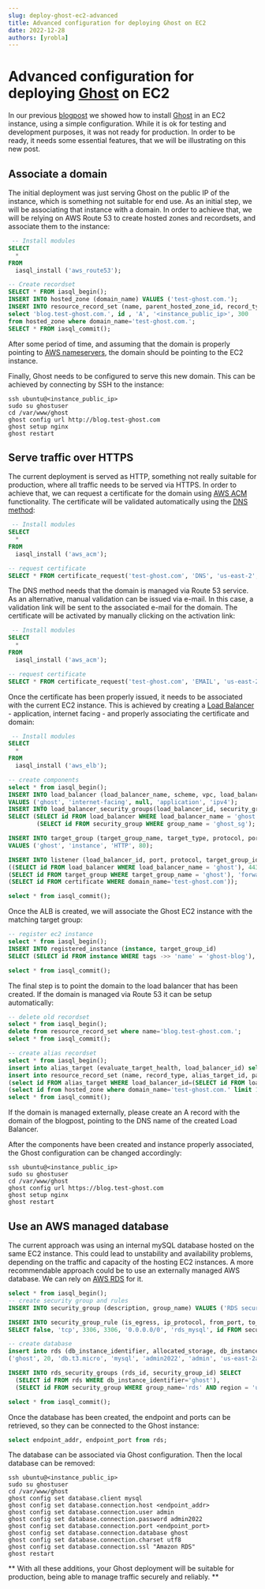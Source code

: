 ```yaml
---
slug: deploy-ghost-ec2-advanced
title: Advanced configuration for deploying Ghost on EC2
date: 2022-12-28
authors: [yrobla]
---
```


# Advanced configuration for deploying <a href="https://ghost.org/">Ghost</a> on EC2

In our previous <a href="https://iasql.com/blog/deploy-ghost-ec2/">blogpost</a> we showed how to install <a href="https://ghost.org/">Ghost</a> in an EC2 instance, using a simple configuration. While it is ok
for testing and development purposes, it was not ready for production. In order to be ready, it needs some essential features, that we will be illustrating on this new post.

## Associate a domain

The initial deployment was just serving Ghost on the public IP of the instance, which is something not suitable for end use. As an initial step, we will be associating that instance with a domain.
In order to achieve that, we will be relying on AWS Route 53 to create hosted zones and recordsets, and associate them to the instance:

```sql TheButton[Generate A record for domain]="Generate A record for domain"
 -- Install modules
SELECT
  *
FROM
  iasql_install ('aws_route53');

-- Create recordset
SELECT * FROM iasql_begin();
INSERT INTO hosted_zone (domain_name) VALUES ('test-ghost.com.');
INSERT INTO resource_record_set (name, parent_hosted_zone_id, record_type, record, ttl) 
select 'blog.test-ghost.com.', id , 'A', '<instance_public_ip>', 300
from hosted_zone where domain_name='test-ghost.com.';
SELECT * FROM iasql_commit();
```

After some period of time, and assuming that the domain is properly pointing to <a href="https://docs.aws.amazon.com/Route53/latest/DeveloperGuide/migrate-dns-domain-in-use.html#migrate-dns-change-name-servers-with-provider">AWS nameservers</a>,
the domain should be pointing to the EC2 instance.

Finally, Ghost needs to be configured to serve this new domain. This can be achieved by connecting by SSH to the instance:

```console
ssh ubuntu@<instance_public_ip>
sudo su ghostuser
cd /var/www/ghost
ghost config url http://blog.test-ghost.com
ghost setup nginx
ghost restart
```

## Serve traffic over HTTPS

The current deployment is served as HTTP, something not really suitable for production, where all traffic needs to be served via HTTPS. In order to achieve that, we can request a certificate for the
domain using <a href="https://aws.amazon.com/certificate-manager">AWS ACM</a> functionality. The certificate will be validated automatically using the <a href="https://docs.aws.amazon.com/acm/latest/userguide/dns-validation.html">DNS method</a>:

```sql TheButton[Request certificate and validate via DNS]="Request certificate and validate via DNS"
 -- Install modules
SELECT
  *
FROM
  iasql_install ('aws_acm');

-- request certificate
SELECT * FROM certificate_request('test-ghost.com', 'DNS', 'us-east-2', '');
```

The DNS method needs that the domain is managed via Route 53 service. As an alternative, manual validation can be issued via e-mail. In this case, a validation link will be sent to the associated e-mail for the domain. The certificate will be activated
by manually clicking on the activation link:

```sql TheButton[Request certificate and validate via email]="Request certificate and validate via email"
 -- Install modules
SELECT
  *
FROM
  iasql_install ('aws_acm');

-- request certificate
SELECT * FROM certificate_request('test-ghost.com', 'EMAIL', 'us-east-2', '');
```

Once the certificate has been properly issued, it needs to be associated with the current EC2 instance. This is achieved by creating a
<a href="https://aws.amazon.com/elasticloadbalancing/">Load Balancer</a> - application, internet facing - and properly associating the certificate and domain:

```sql TheButton[Create Load Balancer]="Create Load Balancer"
 -- Install modules
SELECT
  *
FROM
  iasql_install ('aws_elb');

-- create components
select * from iasql_begin();
INSERT INTO load_balancer (load_balancer_name, scheme, vpc, load_balancer_type, ip_address_type)
VALUES ('ghost', 'internet-facing', null, 'application', 'ipv4');
INSERT INTO load_balancer_security_groups(load_balancer_id, security_group_id)
SELECT (SELECT id FROM load_balancer WHERE load_balancer_name = 'ghost'),
        (SELECT id FROM security_group WHERE group_name = 'ghost_sg');

INSERT INTO target_group (target_group_name, target_type, protocol, port)
VALUES ('ghost', 'instance', 'HTTP', 80);

INSERT INTO listener (load_balancer_id, port, protocol, target_group_id, action_type, certificate_id) VALUES
((SELECT id FROM load_balancer WHERE load_balancer_name = 'ghost'), 443, 'HTTPS',
(SELECT id FROM target_group WHERE target_group_name = 'ghost'), 'forward',
(SELECT id FROM certificate WHERE domain_name='test-ghost.com'));

select * from iasql_commit();
```

Once the ALB is created, we will associate the Ghost EC2 instance with the matching target group:

```sql TheButton[Associate instance to target group]="Associate instance to target group"
-- register ec2 instance
select * from iasql_begin();
INSERT INTO registered_instance (instance, target_group_id)
SELECT (SELECT id FROM instance WHERE tags ->> 'name' = 'ghost-blog'), (SELECT id FROM target_group WHERE target_group_name = 'ghost');

select * from iasql_commit();
```

The final step is to point the domain to the load balancer that has been created. If the domain is managed via Route 53 it
can be setup automatically:

```sql TheButton[Delete old recordset]="Delete old recordset"
-- delete old recordset
select * from iasql_begin();
delete from resource_record_set where name='blog.test-ghost.com.';
select * from iasql_commit();
```

```sql TheButton[Create recordset]="Create recordset"
-- create alias recordset
select * from iasql_begin();
insert into alias_target (evaluate_target_health, load_balancer_id) select true, id from load_balancer where load_balancer_name='ghost' limit 1;
insert into resource_record_set (name, record_type, alias_target_id, parent_hosted_zone_id) values ('blog.test-ghost.com.', 'A',
(select id FROM alias_target WHERE load_balancer_id=(SELECT id FROM load_balancer WHERE load_balancer_name='ghost') LIMIT 1),
(select id from hosted_zone where domain_name='test-ghost.com.' limit 1));
select * from iasql_commit();
```

If the domain is managed externally, please create an A record with the domain of the blogpost, pointing to the DNS name of the created Load Balancer.

After the components have been created and instance properly associated, the Ghost configuration can be changed accordingly:

```console
ssh ubuntu@<instance_public_ip>
sudo su ghostuser
cd /var/www/ghost
ghost config url https://blog.test-ghost.com
ghost setup nginx
ghost restart
```

## Use an AWS managed database

The current approach was using an internal mySQL database hosted on the same EC2 instance. This could lead to unstability and availability problems,
depending on the traffic and capacity of the hosting EC2 instances. A more recommendable approach could be to use an externally
managed AWS database. We can rely on <a href="https://aws.amazon.com/rds/">AWS RDS</a> for it.

```sql TheButton[Create database]="Create database"
select * from iasql_begin();
-- create security group and rules
INSERT INTO security_group (description, group_name) VALUES ('RDS security Group', 'rds');

INSERT INTO security_group_rule (is_egress, ip_protocol, from_port, to_port, cidr_ipv4, description, security_group_id)
SELECT false, 'tcp', 3306, 3306, '0.0.0.0/0', 'rds_mysql', id FROM security_group WHERE group_name = 'rds';

-- create database
insert into rds (db_instance_identifier, allocated_storage, db_instance_class, engine, master_user_password, master_username, availability_zone) values
('ghost', 20, 'db.t3.micro', 'mysql', 'admin2022', 'admin', 'us-east-2a');

INSERT INTO rds_security_groups (rds_id, security_group_id) SELECT
  (SELECT id FROM rds WHERE db_instance_identifier='ghost'),
  (SELECT id FROM security_group WHERE group_name='rds' AND region = 'us-east-2');

select * from iasql_commit();
```

Once the database has been created, the endpoint and ports can be retrieved, so they can be connected to the Ghost instance:

```sql TheButton[Retrieve database details]="Retrieve database details"
select endpoint_addr, endpoint_port from rds;
```

The database can be associated via Ghost configuration. Then the local database can be removed:

```console
ssh ubuntu@<instance_public_ip>
sudo su ghostuser
cd /var/www/ghost
ghost config set database.client mysql
ghost config set database.connection.host <endpoint_addr>
ghost config set database.connection.user admin
ghost config set database.connection.password admin2022
ghost config set database.connection.port <endpoint_port>
ghost config set database.connection.database ghost
ghost config set database.connection.charset utf8
ghost config set database.connection.ssl "Amazon RDS"
ghost restart
```

** With all these additions, your Ghost deployment will be suitable for production, being able to manage traffic securely and reliably. **